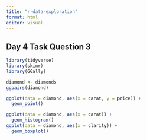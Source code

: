 ```yaml
---
title: "r-data-exploration"
format: html
editor: visual
---
```


## Day 4 Task Question 3

```r
library(tidyverse)
library(skimr)
library(GGally)

diamond <- diamonds
ggpairs(diamond)

ggplot(data = diamond, aes(x = carat, y = price)) +
  geom_point()

ggplot(data = diamond, aes(x = carat)) + 
  geom_histogram()
ggplot(data = diamond, aes(x = clarity)) + 
  geom_boxplot()
```

